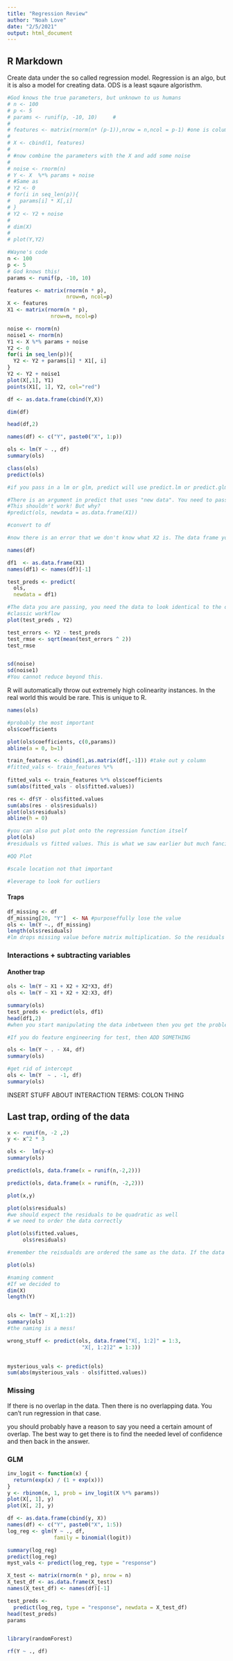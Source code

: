 ```yaml
---
title: "Regression Review"
author: "Noah Love"
date: "2/5/2021"
output: html_document
---
```


## R Markdown
Create data under the so called regression model. Regression is an algo, but it is also a model for creating data. ODS is a least sqaure algoristhm. 

```r
#God knows the true parameters, but unknown to us humans
# n <- 100
# p <- 5
# params <- runif(p, -10, 10)     #
# 
# features <- matrix(rnorm(n* (p-1)),nrow = n,ncol = p-1) #one is column of one, or the intercept
# 
# X <- cbind(1, features)
# 
# #now combine the parameters with the X and add some noise
# 
# noise <- rnorm(n)
# Y <- X  %*% params + noise
# #Same as
# Y2 <- 0
# for(i in seq_len(p)){
#   params[i] * X[,i]
# }
# Y2 <- Y2 + noise
# 
# dim(X)
# 
# plot(Y,Y2)

```


```r
#Wayne's code
n <- 100
p <- 5
# God knows this!
params <- runif(p, -10, 10)

features <- matrix(rnorm(n * p),
                   nrow=n, ncol=p)
X <- features
X1 <- matrix(rnorm(n * p),
              nrow=n, ncol=p)

noise <- rnorm(n)
noise1 <- rnorm(n)
Y1 <- X %*% params + noise
Y2 <- 0
for(i in seq_len(p)){
  Y2 <- Y2 + params[i] * X1[, i]
}
Y2 <- Y2 + noise1
plot(X[,1], Y1)
points(X1[, 1], Y2, col="red")


```


```r
df <- as.data.frame(cbind(Y,X))

dim(df)

head(df,2)

names(df) <- c("Y", paste0("X", 1:p))

ols <- lm(Y ~ ., df)
summary(ols)

class(ols)
predict(ols)

#if you pass in a lm or glm, predict will use predict.lm or predict.glm anyways. It is smart. 

#There is an argument in predict that uses "new data". You need to pass in what the new data is. It should be tempting for us to just pass in X1. 
#This shouldn't work! But why?
#predict(ols, newdata = as.data.frame(X1))

#convert to df

#now there is an error that we don't know what X2 is. The data frame you are passing it needs to have the same names that you are training on. 

names(df)

df1  <- as.data.frame(X1)
names(df1) <- names(df)[-1]

test_preds <- predict(
  ols, 
  newdata = df1)

#The data you are passing, you need the data to look identical to the data you trained the model with. The names of the data frames must agree. 
#classic workflow
plot(test_preds , Y2)

test_errors <- Y2 - test_preds
test_rmse <- sqrt(mean(test_errors ^ 2))
test_rmse


sd(noise)
sd(noise1)
#You cannot reduce beyond this. 

```
R will automatically throw out extremely high colinearity instances. In the real world this would be rare. This is unique to R. 


```r
names(ols)

#probably the most important
ols$coefficients

plot(ols$coefficients, c(0,params))
abline(a = 0, b=1)

```

```r
train_features <- cbind(1,as.matrix(df[,-1])) #take out y column
#fitted_vals <- train_features %*% 
  
fitted_vals <- train_features %*% ols$coefficients
sum(abs(fitted_vals - ols$fitted.values))

res <- df$Y - ols$fitted.values
sum(abs(res - ols$residuals))
plot(ols$residuals)
abline(h = 0)

```

```r
#you can also put plot onto the regression function itself
plot(ols)
#residuals vs fitted values. This is what we saw earlier but much fancier

#QQ Plot

#scale location not that important

#leverage to look for outliers
```
#### Traps
```r
df_missing <- df
df_missing[20, "Y"]  <- NA #purposeffully lose the value
ols <- lm(Y ~., df_missing)
length(ols$residuals)
#lm drops missing value before matrix multiplication. So the residuals will change. 


```

### Interactions + subtracting variables


#### Another trap

```r
ols <- lm(Y ~ X1 + X2 + X2*X3, df)
ols <- lm(Y ~ X1 + X2 + X2:X3, df)

summary(ols)
test_preds <- predict(ols, df1)
head(df1,2)
#when you start manipulating the data inbetween then you get the problems

#If you do feature engineering for test, then ADD SOMETHING
```


```r
ols <- lm(Y ~ . - X4, df)
summary(ols)

#get rid of intercept
ols <- lm(Y  ~ . -1, df)
summary(ols)
```

INSERT STUFF ABOUT INTERACTION TERMS: COLON THING


## Last trap, ording of the data
```r
x <- runif(n, -2 ,2)
y <- x^2 * 3

ols <-  lm(y~x)
summary(ols)

predict(ols, data.frame(x = runif(n,-2,2)))

predict(ols, data.frame(x = runif(n, -2,2)))

plot(x,y)

plot(ols$residuals)
#we should expect the residuals to be quadratic as well
# we need to order the data correctly

plot(ols$fitted.values,
     ols$residuals)

#remember the reisdualds are ordered the same as the data. If the data was random, then the residuals will be random. 

plot(ols)

#naming comment
#If we decided to 
dim(X)
length(Y)


ols <- lm(Y ~ X[,1:2])
summary(ols)
#the naming is a mess!

wrong_stuff <- predict(ols, data.frame("X[, 1:2]" = 1:3,
                        "X[, 1:2]2" = 1:3))
                        

mysterious_vals <- predict(ols)                       
sum(abs(mysterious_vals - ols$fitted.values))
```

### Missing

If there is no overlap in the data. Then there is no overlapping data. You can't run regression in that case. 

you should probably have a reason to say you need a certain amount of overlap. The best way to get there is to find the needed level of confidence and then back in the answer. 

### GLM
```r
inv_logit <- function(x) {
  return(exp(x) / (1 + exp(x)))
}
y <- rbinom(n, 1, prob = inv_logit(X %*% params))
plot(X[, 1], y)
plot(X[, 2], y)

df <- as.data.frame(cbind(y, X))
names(df) <- c("Y", paste0("X", 1:5))
log_reg <- glm(Y ~ ., df,
               family = binomial(logit))

summary(log_reg)
predict(log_reg)
myst_vals <- predict(log_reg, type = "response")

X_test <- matrix(rnorm(n * p), nrow = n)
X_test_df <- as.data.frame(X_test)
names(X_test_df) <- names(df)[-1]

test_preds <-
  predict(log_reg, type = "response", newdata = X_test_df)
head(test_preds)
params


library(randomForest)

rf(Y ~ ., df)

```


